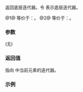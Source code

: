 {{cpp/ranges/enumerate_view/iterator/title|base}}
{{cpp/ranges/enumerate_view/navbar}}

{{dcl begin}}
{{dcl|num=1|since=c++23|1=
constexpr const ranges::iterator_t&lt;Base&gt;&amp; base() const&amp; noexcept;
}}
{{dcl|num=2|since=c++23|1=
constexpr ranges::iterator_t&lt;Base&gt; base() &amp;&amp;;
}}
{{dcl end}}

返回底层迭代器。令 {{rlpi|/#数据成员|current_}} 表示底层迭代器。

@1@ 等价于：{{c|return current_;}}。
@2@ 等价于：{{c|return std::move(current_);}}。

===参数===
(无)

===返回值===
指向 {{tt|enumerate_view}} 中当前元素的迭代器。

===示例===
{{example
|code=
|output=
}}

{{langlinks|de|en|es|ja|ru}}